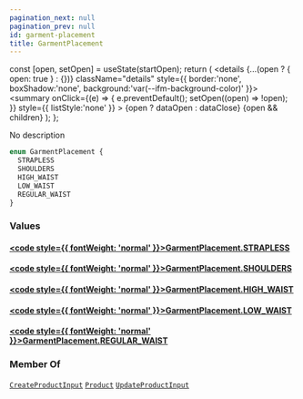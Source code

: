 ```yaml
---
pagination_next: null
pagination_prev: null
id: garment-placement
title: GarmentPlacement
---
```









  const [open, setOpen] = useState(startOpen);
  return (
    <details {...(open ? { open: true } : {})} className="details" style={{ border:'none', boxShadow:'none', background:'var(--ifm-background-color)' }}>
      <summary
        onClick={(e) => {
          e.preventDefault();
          setOpen((open) => !open);
        }}
        style={{ listStyle:'none' }}
      >
      {open ? dataOpen : dataClose}
      </summary>
      {open && children}
    </details>
  );
};








No description


```graphql
enum GarmentPlacement {
  STRAPLESS
  SHOULDERS
  HIGH_WAIST
  LOW_WAIST
  REGULAR_WAIST
}
```




### Values

#### [<code style={{ fontWeight: 'normal' }}>GarmentPlacement.<b>STRAPLESS</b></code>](#)  
> 
> 
> 
> 

#### [<code style={{ fontWeight: 'normal' }}>GarmentPlacement.<b>SHOULDERS</b></code>](#)  
> 
> 
> 
> 

#### [<code style={{ fontWeight: 'normal' }}>GarmentPlacement.<b>HIGH_WAIST</b></code>](#)  
> 
> 
> 
> 

#### [<code style={{ fontWeight: 'normal' }}>GarmentPlacement.<b>LOW_WAIST</b></code>](#)  
> 
> 
> 
> 

#### [<code style={{ fontWeight: 'normal' }}>GarmentPlacement.<b>REGULAR_WAIST</b></code>](#)  
> 
> 
> 
> 





### Member Of

[`CreateProductInput`](/types/inputs/create-product-input)  <Badge class="badge badge--secondary" text="input"/><Bullet />[`Product`](/types/objects/product)  <Badge class="badge badge--secondary" text="object"/><Bullet />[`UpdateProductInput`](/types/inputs/update-product-input)  <Badge class="badge badge--secondary" text="input"/>


